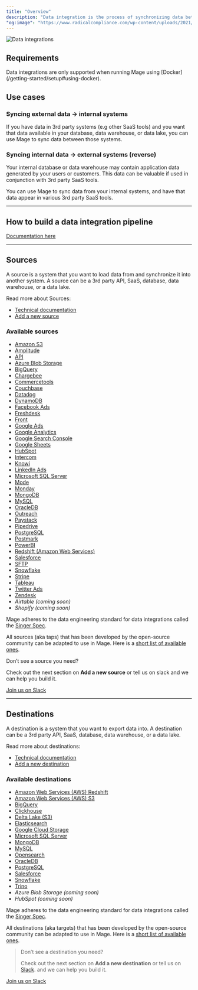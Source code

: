 ```yaml
---
title: "Overview"
description: "Data integration is the process of synchronizing data between two systems."
"og:image": "https://www.radicalcompliance.com/wp-content/uploads/2021/02/data-meme.gif"
---
```


<Frame>
<img
  alt="Data integrations"
  src="https://www.radicalcompliance.com/wp-content/uploads/2021/02/data-meme.gif"
/>
</Frame>

## Requirements

<Warning>
Data integrations are only supported when running Mage using [Docker](/getting-started/setup#using-docker).
</Warning>

## Use cases

### Syncing external data → internal systems

If you have data in 3rd party systems (e.g other SaaS tools) and you want that
data available in your database, data warehouse, or data lake, you can use Mage
to sync data between those systems.

### Syncing internal data → external systems (reverse)

Your internal database or data warehouse may contain application data generated
by your users or customers. This data can be valuable if used in conjunction
with 3rd party SaaS tools.

You can use Mage to sync data from your internal systems, and have that data
appear in various 3rd party SaaS tools.

---

## How to build a data integration pipeline

[Documentation here](/guides/data-integration-pipeline)

---

## Sources

A source is a system that you want to load data from and synchronize it into
another system. A source can be a 3rd party API, SaaS, database, data warehouse,
or a data lake.

Read more about Sources:

- [Technical documentation](/data-integrations/sources/overview)
- [Add a new source](/contributing/data-integrations/add-new-source)

### Available sources

- [Amazon S3](https://github.com/mage-ai/mage-ai/blob/master/mage_integrations/mage_integrations/sources/amazon_s3/README.md)
- [Amplitude](https://github.com/mage-ai/mage-ai/blob/master/mage_integrations/mage_integrations/sources/amplitude/README.md)
- [API](https://github.com/mage-ai/mage-ai/blob/master/mage_integrations/mage_integrations/sources/api/README.md)
- [Azure Blob Storage](https://github.com/mage-ai/mage-ai/blob/master/mage_integrations/mage_integrations/sources/azure_blob_storage/README.md)
- [BigQuery](https://github.com/mage-ai/mage-ai/blob/master/mage_integrations/mage_integrations/sources/bigquery/README.md)
- [Chargebee](https://github.com/mage-ai/mage-ai/blob/master/mage_integrations/mage_integrations/sources/chargebee/README.md)
- [Commercetools](https://github.com/mage-ai/mage-ai/blob/master/mage_integrations/mage_integrations/sources/commercetools/README.md)
- [Couchbase](https://github.com/mage-ai/mage-ai/blob/master/mage_integrations/mage_integrations/sources/couchbase/README.md)
- [Datadog](https://github.com/mage-ai/mage-ai/tree/master/mage_integrations/mage_integrations/sources/datadog/README.md)
- [DynamoDB](https://github.com/mage-ai/mage-ai/blob/master/mage_integrations/mage_integrations/sources/dynamodb/README.md)
- [Facebook Ads](https://github.com/mage-ai/mage-ai/blob/master/mage_integrations/mage_integrations/sources/facebook_ads/README.md)
- [Freshdesk](https://github.com/mage-ai/mage-ai/blob/master/mage_integrations/mage_integrations/sources/freshdesk/README.md)
- [Front](https://github.com/mage-ai/mage-ai/blob/master/mage_integrations/mage_integrations/sources/front/README.md)
- [Google Ads](https://github.com/mage-ai/mage-ai/blob/master/mage_integrations/mage_integrations/sources/google_ads/README.md)
- [Google Analytics](https://github.com/mage-ai/mage-ai/blob/master/mage_integrations/mage_integrations/sources/google_analytics/README.md)
- [Google Search Console](https://github.com/mage-ai/mage-ai/blob/master/mage_integrations/mage_integrations/sources/google_search_console/README.md)
- [Google Sheets](https://github.com/mage-ai/mage-ai/blob/master/mage_integrations/mage_integrations/sources/google_sheets/README.md)
- [HubSpot](https://github.com/mage-ai/mage-ai/blob/master/mage_integrations/mage_integrations/sources/hubspot/README.md)
- [Intercom](https://github.com/mage-ai/mage-ai/blob/master/mage_integrations/mage_integrations/sources/intercom/README.md)
- [Knowi](https://github.com/mage-ai/mage-ai/tree/master/mage_integrations/mage_integrations/sources/knowi/README.md)
- [LinkedIn Ads](https://github.com/mage-ai/mage-ai/blob/master/mage_integrations/mage_integrations/sources/linkedin_ads/README.md)
- [Microsoft SQL Server](https://github.com/mage-ai/mage-ai/blob/master/mage_integrations/mage_integrations/sources/mssql/README.md)
- [Mode](https://github.com/mage-ai/mage-ai/tree/master/mage_integrations/mage_integrations/sources/mode/README.md)
- [Monday](https://github.com/mage-ai/mage-ai/blob/master/mage_integrations/mage_integrations/sources/monday/README.md)
- [MongoDB](https://github.com/mage-ai/mage-ai/blob/master/mage_integrations/mage_integrations/sources/mongodb/README.md)
- [MySQL](https://github.com/mage-ai/mage-ai/blob/master/mage_integrations/mage_integrations/sources/mysql/README.md)
- [OracleDB](https://github.com/mage-ai/mage-ai/blob/master/mage_integrations/mage_integrations/sources/oracledb/README.md)
- [Outreach](https://github.com/mage-ai/mage-ai/blob/master/mage_integrations/mage_integrations/sources/outreach/README.md)
- [Paystack](https://github.com/mage-ai/mage-ai/blob/master/mage_integrations/mage_integrations/sources/paystack/README.md)
- [Pipedrive](https://github.com/mage-ai/mage-ai/blob/master/mage_integrations/mage_integrations/sources/pipedrive/README.md)
- [PostgreSQL](https://github.com/mage-ai/mage-ai/blob/master/mage_integrations/mage_integrations/sources/postgresql/README.md)
- [Postmark](https://github.com/mage-ai/mage-ai/blob/master/mage_integrations/mage_integrations/sources/postmark/README.md)
- [PowerBI](https://github.com/mage-ai/mage-ai/tree/master/mage_integrations/mage_integrations/sources/powerbi/README.md)
- [Redshift (Amazon Web Services)](https://github.com/mage-ai/mage-ai/blob/master/mage_integrations/mage_integrations/sources/redshift/README.md)
- [Salesforce](https://github.com/mage-ai/mage-ai/blob/master/mage_integrations/mage_integrations/sources/salesforce/README.md)
- [SFTP](https://github.com/mage-ai/mage-ai/tree/master/mage_integrations/mage_integrations/sources/sftp)
- [Snowflake](https://github.com/mage-ai/mage-ai/blob/master/mage_integrations/mage_integrations/sources/snowflake/README.md)
- [Stripe](https://github.com/mage-ai/mage-ai/blob/master/mage_integrations/mage_integrations/sources/stripe/README.md)
- [Tableau](https://github.com/mage-ai/mage-ai/tree/master/mage_integrations/mage_integrations/sources/tableau/README.md)
- [Twitter Ads](https://github.com/mage-ai/mage-ai/blob/master/mage_integrations/mage_integrations/sources/twitter_ads/README.md)
- [Zendesk](https://github.com/mage-ai/mage-ai/blob/master/mage_integrations/mage_integrations/sources/zendesk/README.md)
- _Airtable (coming soon)_
- _Shopify (coming soon)_

Mage adheres to the data engineering standard for data integrations called the
[Singer Spec](https://github.com/singer-io/getting-started/blob/master/docs/SPEC.md).

All sources (aka taps) that has been developed by the open-source community can
be adapted to use in Mage. Here is a
[short list of available ones](https://www.singer.io/#taps).

<Info>
Don’t see a source you need?

Check out the next section on <b>Add a new source</b> or tell us on slack and we
can help you build it.

</Info>

[Join us on Slack](https://www.mage.ai/chat)

---

## Destinations

A destination is a system that you want to export data into. A destination can
be a 3rd party API, SaaS, database, data warehouse, or a data lake.

Read more about destinations:

- [Technical documentation](/data-integrations/destinations/overview)
- [Add a new destination](/contributing/data-integrations/add-new-destination)

### Available destinations

- [Amazon Web Services (AWS) Redshift](https://github.com/mage-ai/mage-ai/blob/master/mage_integrations/mage_integrations/destinations/redshift/README.md)
- [Amazon Web Services (AWS) S3](https://github.com/mage-ai/mage-ai/blob/master/mage_integrations/mage_integrations/destinations/amazon_s3/README.md)
- [BigQuery](https://github.com/mage-ai/mage-ai/blob/master/mage_integrations/mage_integrations/destinations/bigquery/README.md)
- [Clickhouse](https://github.com/mage-ai/mage-ai/tree/master/mage_integrations/mage_integrations/destinations/clickhouse)
- [Delta Lake (S3)](https://github.com/mage-ai/mage-ai/blob/master/mage_integrations/mage_integrations/destinations/delta_lake_s3/README.md)
- [Elasticsearch](https://github.com/mage-ai/mage-ai/blob/master/mage_integrations/mage_integrations/destinations/elasticsearch/README.md)
- [Google Cloud Storage](https://github.com/mage-ai/mage-ai/tree/master/mage_integrations/mage_integrations/destinations/google_cloud_storage/README.md)
- [Microsoft SQL Server](https://github.com/mage-ai/mage-ai/blob/master/mage_integrations/mage_integrations/destinations/mssql/README.md)
- [MongoDB](https://github.com/mage-ai/mage-ai/tree/master/mage_integrations/mage_integrations/destinations/mongodb)
- [MySQL](https://github.com/mage-ai/mage-ai/blob/master/mage_integrations/mage_integrations/destinations/mysql/README.md)
- [Opensearch](https://github.com/mage-ai/mage-ai/tree/master/mage_integrations/mage_integrations/destinations/opensearch/README.md)
- [OracleDB](https://github.com/mage-ai/mage-ai/tree/master/mage_integrations/mage_integrations/destinations/oracledb)
- [PostgreSQL](https://github.com/mage-ai/mage-ai/blob/master/mage_integrations/mage_integrations/destinations/postgresql/README.md)
- [Salesforce](https://github.com/mage-ai/mage-ai/tree/master/mage_integrations/mage_integrations/destinations/salesforce)
- [Snowflake](https://github.com/mage-ai/mage-ai/blob/master/mage_integrations/mage_integrations/destinations/snowflake/README.md)
- [Trino](https://github.com/mage-ai/mage-ai/blob/master/mage_integrations/mage_integrations/destinations/trino/README.md)
- _Azure Blob Storage (coming soon)_
- _HubSpot (coming soon)_

Mage adheres to the data engineering standard for data integrations called the
[Singer Spec](https://github.com/singer-io/getting-started/blob/master/docs/SPEC.md).

All destinations (aka targets) that has been developed by the open-source
community can be adapted to use in Mage. Here is a
[short list of available ones](https://www.singer.io/#targets).

> Don’t see a destination you need?
>
> Check out the next section on <b>Add a new destination</b> or tell us on
> [Slack](https://www.mage.ai/chat). and we can help you build it.

[Join us on Slack](https://www.mage.ai/chat)
